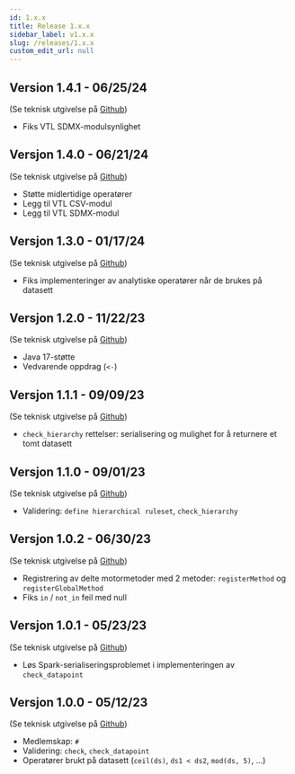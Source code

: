 ```yaml
---
id: 1.x.x
title: Release 1.x.x
sidebar_label: v1.x.x
slug: /releases/1.x.x
custom_edit_url: null
---
```


## Version 1.4.1 - 06/25/24

(Se teknisk utgivelse på [Github](https://github.com/InseeFr/Trevas/releases/tag/v1.4.1))

- Fiks VTL SDMX-modulsynlighet

## Versjon 1.4.0 - 06/21/24

(Se teknisk utgivelse på [Github](https://github.com/InseeFr/Trevas/releases/tag/v1.4.0))

- Støtte midlertidige operatører
- Legg til VTL CSV-modul
- Legg til VTL SDMX-modul

## Versjon 1.3.0 - 01/17/24

(Se teknisk utgivelse på [Github](https://github.com/InseeFr/Trevas/releases/tag/v1.3.0))

- Fiks implementeringer av analytiske operatører når de brukes på datasett

## Versjon 1.2.0 - 11/22/23

(Se teknisk utgivelse på [Github](https://github.com/InseeFr/Trevas/releases/tag/v1.2.0))

- Java 17-støtte
- Vedvarende oppdrag (`<-`)

## Versjon 1.1.1 - 09/09/23

(Se teknisk utgivelse på [Github](https://github.com/InseeFr/Trevas/releases/tag/v1.1.1))

- `check_hierarchy` rettelser: serialisering og mulighet for å returnere et tomt datasett

## Versjon 1.1.0 - 09/01/23

(Se teknisk utgivelse på [Github](https://github.com/InseeFr/Trevas/releases/tag/v1.1.0))

- Validering: `define hierarchical ruleset`, `check_hierarchy`

## Versjon 1.0.2 - 06/30/23

(Se teknisk utgivelse på [Github](https://github.com/InseeFr/Trevas/releases/tag/v1.0.2))

- Registrering av delte motormetoder med 2 metoder: `registerMethod` og `registerGlobalMethod`
- Fiks `in` / `not_in` feil med null

## Versjon 1.0.1 - 05/23/23

(Se teknisk utgivelse på [Github](https://github.com/InseeFr/Trevas/releases/tag/v1.0.1))

- Løs Spark-serialiseringsproblemet i implementeringen av `check_datapoint`

## Versjon 1.0.0 - 05/12/23

(Se teknisk utgivelse på [Github](https://github.com/InseeFr/Trevas/releases/tag/v1.0.0))

- Medlemskap: `#`
- Validering: `check`, `check_datapoint`
- Operatører brukt på datasett (`ceil(ds)`, `ds1 < ds2`, `mod(ds, 5)`, ...)
